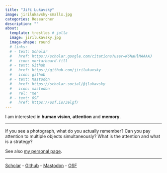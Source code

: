 ```yaml
---
title: "Jiří Lukavský"
image: jirilukavsky-smallx.jpg
categories: Researcher
description: ""
about:
  template: trestles # jolla
  image: jirilukavsky.jpg
  image-shape: round
  # links:
  # - text: Scholar
  #   href: https://scholar.google.com/citations?user=K6NaHlMAAAAJ
  #   icon: mortarboard-fill
  # - text: Github
  #   href: https://github.com/jirilukavsky
  #   icon: github
  # - text: Mastodon
  #   href: https://scholar.social/@jlukavsky
  #   icon: mastodon
  #   rel: "me"
  # - text: OSF
  #   href: https://osf.io/3elgf/
---
```


I am interested in **human vision**, **attention** and **memory**.

---

If you see a photograph, what do you actually remember? 
Can you pay attention to multiple objects simultaneously? 
What is the attention and what is a strategy?

See also [my personal page](https://lukavsky.info).

---

[Scholar](https://scholar.google.com/citations?user=K6NaHlMAAAAJ) - 
[Github](https://github.com/jirilukavsky) - 
[Mastodon](https://scholar.social/@jlukavsky) - 
[OSF](https://osf.io/3elgf/)